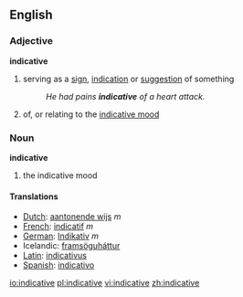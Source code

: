 ==English==
===Adjective===
'''indicative'''
# serving as a [[sign]], [[indication]] or [[suggestion]] of something
#:''He had pains '''indicative''' of a heart attack.''
#{{grammar}} of, or relating to the [[indicative mood]]

===Noun===
'''indicative'''
#{{grammar}} the indicative mood

====Translations====
*[[Dutch]]: [[aantonende wijs]] ''m''
*[[French]]: [[indicatif]] ''m''
*[[German]]: [[Indikativ]] ''m''
*Icelandic: [[framsöguháttur]] {{m}}
*[[Latin]]: [[indicativus]]
*[[Spanish]]: [[indicativo]]

[[io:indicative]]
[[pl:indicative]]
[[vi:indicative]]
[[zh:indicative]]